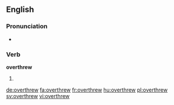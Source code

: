 ==English==

===Pronunciation===
* {{a|US}} {{IPA|/oʊ.vɚ.θɹu/}}

===Verb===
'''overthrew'''

# {{en-simple past of|overthrow}}

[[de:overthrew]]
[[fa:overthrew]]
[[fr:overthrew]]
[[hu:overthrew]]
[[pl:overthrew]]
[[sv:overthrew]]
[[vi:overthrew]]